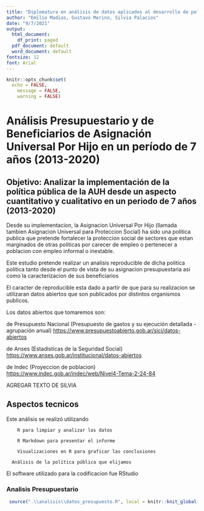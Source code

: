 ```yaml
---
title: "Diplomatura en análisis de datos aplicados al desarrollo de políticas públicas - Grupo 4 Trabajo Final"
author: "Emilio Madias, Gustavo Merino, Silvia Palacios"
date: "9/7/2021"
output:
  html_document:
    df_print: paged
  pdf_document: default
  word_document: default
fontsize: 12
font: Arial
---
```

             
```r
knitr::opts_chunk$set(
  echo = FALSE,
	message = FALSE,
	warning = FALSE)
```

# Análisis Presupuestario y de Beneficiarios de Asignación Universal Por Hijo en un período de 7 años (2013-2020) 

## Objetivo: Analizar la implementación de la política pública de la AUH desde un aspecto cuantitativo y cualitativo en un periodo de 7 años (2013-2020)


Desde su implementacion, la Asignacion Universal Por Hijo (llamada tambien Asignacion Universal para Proteccion Social) ha sido una politica publica que pretende fortalecer la proteccion social de sectores que estan marginados de otras politicas por carecer de empleo o pertenecer a poblacion con empleo informal o inestable. 

Este estudio pretende realizar un analisis reproducible de dicha politica politica tanto desde el punto de vista de su asignacion presupuestaria asi como la caracterizacion de sus beneficiarios

El caracter de reproducible esta dado a partir de que para su realizacion se utilizaran datos abiertos que son publicados por distintos organismos publicos. 

Los datos abiertos que tomaremos son:

de Presupuesto Nacional (Presupuesto de gastos y su ejecución detallada - agrupación anual)
<https://www.presupuestoabierto.gob.ar/sici/datos-abiertos>

de Anses (Estadisticas de la Seguridad Social)
<https://www.anses.gob.ar/institucional/datos-abiertos>

de Indec (Proyeccion de poblacion)
<https://www.indec.gob.ar/indec/web/Nivel4-Tema-2-24-84>


AGREGAR TEXTO DE SILVIA


## Aspectos tecnicos

Este análisis se realizó utilizando 

    	R para limpiar y analizar los datos
    	
    	R Markdown para presentar el informe
    	
    	Visualizaciones en R para graficar las conclusiones
      
      Análisis de la política pública que elijamos

El software utilizado para la codificacion fue RStudio

### Analisis Presupuestario

```r
 source(".\\analisis\\datos_presupuesto.R", local = knitr::knit_global())
```

